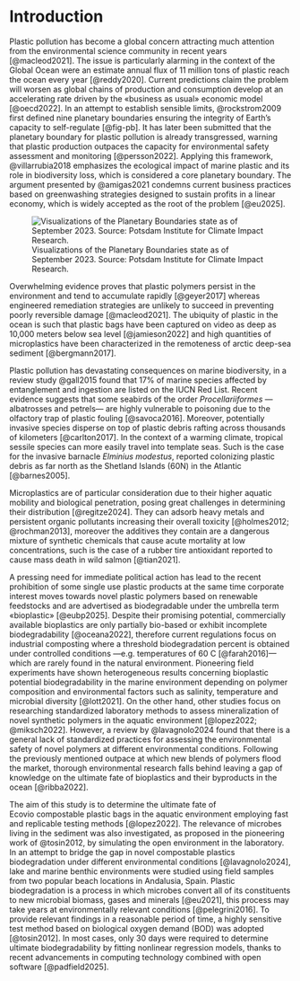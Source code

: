 # Introduction {#sec-intro}

Plastic pollution has become a global concern attracting much attention from the environmental science community in recent years [@macleod2021]. The issue is particularly alarming in the context of the Global Ocean were an estimate annual flux of 11 million tons of plastic reach the ocean every year [@reddy2020]. Current predictions claim the problem will worsen as global chains of production and consumption develop at an accelerating rate driven by the «business as usual» economic model [@oecd2022]. In an attempt to establish sensible limits, @rockstrom2009 first defined nine planetary boundaries ensuring the integrity of Earth's capacity to self-regulate [@fig-pb]. It has later been submitted that the planetary boundary for plastic pollution is already transgressed, warning that plastic production outpaces the capacity for environmental safety assessment and monitoring [@persson2022]. Applying this framework, @villarrubia2018 emphasizes the ecological impact of marine plastic and its role in biodiversity loss, which is considered a core planetary boundary. The argument presented by @amigas2021 condemns current business practices based on greenwashing strategies designed to sustain profits in a linear economy, which is widely accepted as the root of the problem [@eu2025].

![Visualizations of the Planetary Boundaries state as of September 2023. Source: Potsdam Institute for Climate Impact Research.](images/planetary-boundaries.png){#fig-pb}

Overwhelming evidence proves that plastic polymers persist in the environment and tend to accumulate rapidly [@geyer2017] whereas engineered remediation strategies are unlikely to succeed in preventing poorly reversible damage [@macleod2021]. The ubiquity of plastic in the ocean is such that plastic bags have been captured on video as deep as 10,000 meters below sea level [@jamieson2022] and high quantities of microplastics have been characterized in the remoteness of arctic deep-sea sediment [@bergmann2017].

Plastic pollution has devastating consequences on marine biodiversity, in a review study @gall2015 found that 17% of marine species affected by entanglement and ingestion are listed on the IUCN Red List. Recent evidence suggests that some seabirds of the order *Procellariiformes* ---albatrosses and petrels--- are highly vulnerable to poisoning due to the olfactory trap of plastic fouling [@savoca2016]. Moreover, potentially invasive species disperse on top of plastic debris rafting across thousands of kilometers [@carlton2017]. In the context of a warming climate, tropical sessile species can more easily travel into template seas. Such is the case for the invasive barnacle *Elminius modestus*, reported colonizing plastic debris as far north as the Shetland Islands (60\textdegree N) in the Atlantic [@barnes2005]. 

Microplastics are of particular consideration due to their higher aquatic mobility and biological penetration, posing great challenges in determining their distribution [@regitze2024]. They can adsorb heavy metals and persistent organic pollutants increasing their overall toxicity [@holmes2012; @rochman2013], moreover the additives they contain are a dangerous mixture of synthetic chemicals that cause acute mortality at low concentrations, such is the case of a rubber tire antioxidant reported to cause mass death in wild salmon [@tian2021].

A pressing need for immediate political action has lead to the recent prohibition of some single use plastic products at the same time corporate interest moves towards novel plastic polymers based on renewable feedstocks and are advertised as biodegradable under the umbrella term «bioplastic» [@eubp2025]. Despite their promising potential, commercially available bioplastics are only partially bio-based or exhibit incomplete biodegradability [@oceana2022], therefore current regulations focus on industrial composting where a threshold biodegradation percent is obtained under controlled conditions ---e.g. temperatures of 60 \textdegree C [@farah2016]--- which are rarely found in the natural environment. Pioneering field experiments have shown heterogeneous results concerning bioplastic potential biodegradability in the marine environment depending on polymer composition and environmental factors such as salinity, temperature and microbial diversity [@lott2021]. On the other hand, other studies focus on researching standardized laboratory methods to assess mineralization of novel synthetic polymers in the aquatic environment [@lopez2022; @miksch2022]. However, a review by @lavagnolo2024 found that there is a general lack of standardized practices for assessing the environmental safety of novel polymers at different environmental conditions. Following the previously mentioned outpace at which new blends of polymers flood the market, thorough environmental research falls behind leaving a gap of knowledge on the ultimate fate of bioplastics and their byproducts in the ocean [@ribba2022].

The aim of this study is to determine the ultimate fate of Ecovio\textregistered\ compostable plastic bags in the aquatic environment employing fast and replicable testing methods [@lopez2022]. The relevance of microbes living in the sediment was also investigated, as proposed in the pioneering work of @tosin2012, by simulating the open environment in the laboratory. In an attempt to bridge the gap in novel compostable plastics biodegradation under different environmental conditions [@lavagnolo2024], lake and marine benthic environments were studied using field samples from two popular beach locations in Andalusia, Spain. Plastic biodegradation is a process in which microbes convert all of its constituents to new microbial biomass, gases and minerals [@eu2021], this process may take years at environmentally relevant conditions [@pelegrini2016]. To provide relevant findings in a reasonable period of time, a highly sensitive test method based on biological oxygen demand (BOD) was adopted [@tosin2012]. In most cases, only 30 days were required to determine ultimate biodegradability by fitting nonlinear regression models, thanks to recent advancements in computing technology combined with open software [@padfield2025].

<!-- ## Plastic pollution at a planetary scale -->

<!-- To understand the threat plastic pollution poses to the ocean, we first need to approach the current environmental crisis from a planetary scale. In order to assess the risk, we need to consider the remarkably stable planetary conditions fo the Holocene epoch which compromised the past 10,000 years. It was during that time when human communities developed agriculture, civilization and eventual industrialization, made possible by the integrity of self-regulating Earth's system. Planetary stability is currently threatened by our global civilization based on capitalistic economic growth. This societal model has grown enough to disrupt biogeochemical processes at a global scale. -->

<!-- Plastic persist in the environment and consequently accumulate everywhere we look. @turner2020 studied Lego blocks washed up on the beach and estimated their residence time in the sea between hundreds to thousands of years. Abrasion, photo-oxidation and fouling can physically degrade plastic items into microscopic particles with increased biological penetrability and toxicity. @macleod2021 argued that engineered remediation strategies are unlikely to succeed in preventing irreversible damage, they stated that it remains a scientific challenge to quantify the damage of plastic due to the far reaching consequences of interactions with carbon and nutrient cycles, habitat disruption, ecotoxicity and social degradation. -->

<!-- ## Distribution and flux of plastic into the ocean -->

<!-- Despite recycling and waste collection efforts, the flux of plastics into rivers and seas is a worsening problem. The Organization for Economic Cooperation and Development issued a global report estimating that, only in 2019, 6 million tons (Mt) of mismanaged and littered plastic waste reached the aquatic environment [@oecd2022], contributing to the growing stock of 139 Mt of plastic in rivers and the ocean. Projections indicate that this trend will continue to increase as plastic waste generation accelerates worldwide, primarily driven by economic growth, considering that most plastic waste consists of packaging and other products with an intended lifespan of less than a year, exhibiting poor environmental logic. -->

<!-- Macroplastics are the most evidently pervasive of plastic debris in the ocean, they can be seen floating on the ocean surface and sinking to the sea floor. Photographic evidence shows plastic bags reaching as deep as the bottom of the Philippine Trench at 10,000 m below sea level [@jamieson2022]. In addition to littering of end-life plastic products, accidental spills of plastic at sea occur frequently, highlighting the case of the Toconao vessel, which lost 25 tones of pellets into the Atlantic reaching 1,498 km of coastline in Galicia, in December 2023 [@vidalabad2024]. Studies on macroplastic transport in the ocean provide evidence on their final accumulation zones, The density of the polymer and the surface area of macroplastics, combined with local environmental factors determine ultimate plastic accumulation zones, with less than 1% remaining buoyant on the surface [@schwarz2019]. As macroplastics in the photic layer of the ocean develop fouling and fragment due to polymer photo-oxidation, they become denser and tend to sink in deeper waters, eventually reaching the pelagic sediments. -->

<!-- Microplastics and nanoplastics are of particular consideration due to their higher aquatic mobility and posing great challenges in determining their distribution. Allochthonous sources of microplastics include fibers from synthetic textiles and fragments found in high concentrations in wastewater treatment plant discharge [@bayo2023], they can also reach the ocean through the atmosphere by aerosol deposition, as airborne particles originating from traffic-related sources, such as the abrasion of tires, brakes, and plastic-containing road materials [@sommer2018].  Recent evidence shows that microplastics not only reach the sea floor through vertical sinking but also travel horizontally across the abyssal plain carried along by deep thermohaline circulation, field measurements show high environmental concentrations of microplastics near biodiversity hot-spots in the pelagic domain [@kane2020]. -->
